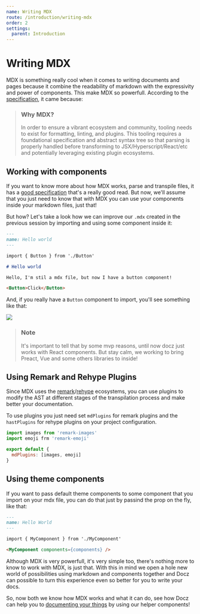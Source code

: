 ```yaml
---
name: Writing MDX
route: /introduction/writing-mdx
order: 2
settings:
  parent: Introduction
---
```


# Writing MDX

MDX is something really cool when it comes to writing documents and pages because it combine the readability of markdown with the expressivity and power of components. This make MDX so powerfull. According to the [specification](https://github.com/mdx-js/specification), it came because:

> ### Why MDX?
>
> In order to ensure a vibrant ecosystem and community, tooling needs to exist for formatting, linting, and plugins. This tooling requires a foundational specification and abstract syntax tree so that parsing is properly handled before transforming to JSX/Hyperscript/React/etc and potentially leveraging existing plugin ecosystems.

## Working with components

If you want to know more about how MDX works, parse and transpile files, it has a [good specification](https://github.com/mdx-js/specification) that's a really good read. But now, we'll assume that you just need to know that with MDX you can use your components inside your markdown files, just that!

But how? Let's take a look how we can improve our `.mdx` created in the previous session by importing and using some component inside it:

```markdown
---
name: Hello world
---

import { Button } from './Button'

# Hello world

Hello, I'm stil a mdx file, but now I have a button component!

<Button>Click</Button>
```

And, if you really have a `Button` component to import, you'll see something like that:

![](https://cdn-std.dprcdn.net/files/acc_649651/4am9Is)

> ### Note
>
> It's important to tell that by some mvp reasons, until now docz just works with React components. But stay calm, we working to bring Preact, Vue and some others libraries to inside!

## Using Remark and Rehype Plugins

Since MDX uses the [remark](https://github.com/remarkjs/remark)/[rehype](https://github.com/rehypejs/rehype) ecosystems, you can use plugins to modify the AST at different stages of the transpilation process and make better your documentation.

To use plugins you just need set `mdPlugins` for remark plugins and the `hastPlugins` for rehype plugins on your project configuration.

```js
import images from 'remark-images'
import emoji frm 'remark-emoji'

export default {
  mdPlugins: [images, emoji]
}
```

## Using theme components

If you want to pass default theme components to some component that you import on your mdx file, you can do that just by passind the prop on the fly, like that:

```markdown
---
name: Hello World
---

import { MyComponent } from './MyComponent'

<MyComponent components={components} />
```

Although MDX is very powerfull, it's very simple too, there's nothing more to know to work with MDX, is just that. With this in mind we open a hole new world of possibilities using markdown and components together and Docz can possible to turn this experience even so better for you to write your docs.

So, now both we know how MDX works and what it can do, see how Docz can help you to [documenting your things](/introduction/documenting-your-things) by using our helper components!
